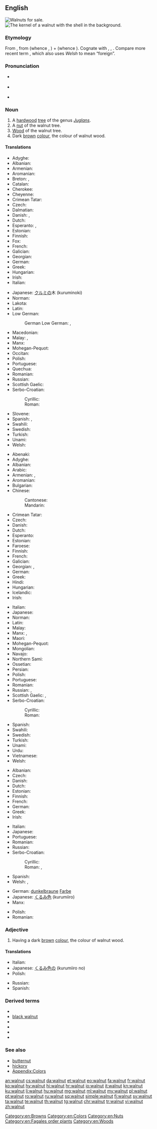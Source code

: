 ==English==
{{wikipedia}}
[[File:אגוז המלך.JPG|thumb|Walnuts for sale.]]
[[File:Whole walnut kernel and shell.jpg|thumb|The kernel of a walnut with the shell in the background.]]
{{wikibooks|Cookbook:Walnut|Walnut}}
{{wikispecies|Juglans}}
===Etymology===
From {{etyl|ang|en}} {{m|ang|walhhnutu}}, from {{etyl|gem-pro|en}} {{m|gem-pro|*walhaz||Celt, Roman, foreigner}} (whence {{m|en|Walloon}}, {{m|en|Welsh}}) + {{m|gem-pro|*hnuts}} (whence {{m|en|nut}}). Cognate with {{etyl|nl|-}} {{m|nl|walnoot}}, {{etyl|de|-}} {{m|de|Walnuss}}, {{etyl|sv|-}} {{m|sv|valnöt}}. Compare more recent term {{m|en|Welsh onion}}, which also uses ''Welsh'' to mean “foreign”.

===Pronunciation===
* {{a|US}} {{IPA|/ˈwɑlnət/|lang=en}}
* {{a|UK}} {{IPA|/ˈwɔːlnʌt/|lang=en}}
* {{audio|en-us-walnut.ogg|Audio (US)|lang=en}}

===Noun===
{{en-noun|-|s}}

# A [[hardwood]] [[tree]] of the genus ''[[Juglans]]''.
# A [[nut]] of the walnut tree.
# [[wood|Wood]] of the walnut tree.
# Dark [[brown]] [[colour]], the colour of walnut wood.
#: {{color panel|3E2A16}}

====Translations====
{{trans-top|tree}}
* Adyghe: {{t|ady|дэ}}
* Albanian: {{t+|sq|arrë}}
* Armenian: {{t|hy|ընկուզենի}}
* Aromanian: {{t|rup|nuc|m}}
* Breton: {{t+|br|kraoñenn|f}}, {{t|br|gwezenn-graoñ|f}}
* Catalan: {{t|ca|noguera|f}}
* Cherokee: {{t|chr|ᏎᏗ|tr=sedi|sc=Cher}}
* Cheyenne: {{t|chy|otaesémenôtse}}
* Crimean Tatar: {{t|crh|ceviz}}
* Czech: {{t+|cs|ořešák|m}}
* Dalmatian: {{t|dlm|nochiera|f}}
* Danish: {{t|da|valnøddetræ|n}}, {{t+|da|valnød|c}}
* Dutch: {{t|nl|walnotenboom|m}}
* Esperanto: {{t|eo|juglandujo}}, {{t|eo|juglandarbo}}
* Estonian: {{t|et|kreeka pähklipuu}}
* Finnish: {{t+|fi|pähkinäpuu}}
* Fox: {{t|sac|mahkwipakâni}}
* French: {{t+|fr|noyer|m}}
* Galician: {{t+|gl|nogueira|f}}
* Georgian: {{t|ka|კაკალი}}
* German: {{t|de|Walnussbaum|m}}
* Greek: {{t+|el|καρυδιά|f}}
* Hungarian: {{t+|hu|diófa}}
* Irish: {{t|ga|[[crann]] [[gallchnó]]|m}}
* Italian: {{t+|it|noce|m}}
{{trans-mid}}
* Japanese: [[クルミ]]の木 (kuruminoki)
* Norman: {{t|nrf|nouoyi|m}}
* Lakota: {{t|lkt|cansapa}}
* Latin: {{t|la|iūglāns|f}}
* Low German:
*: German Low German: {{t|nds-de|walnutt}}, {{t|nds-de|walnuttboom}}
* Macedonian: {{t|mk|орев|m}}
* Malay: {{t|ms|walnat}}, {{t|ms|pokok walnat}}
* Manx: {{t|gv|billey galchro}}
* Mohegan-Pequot: {{t|xpq|wusqat}}
* Occitan: {{t+|oc|noguièr}}
* Polish: {{t|pl|orzech włoski}}
* Portuguese: {{t+|pt|nogueira|f}}
* Quechua: {{t|qu|tuqti}}
* Romanian: {{t+|ro|nuc|m}}
* Russian: {{t+|ru|оре́х|m}}
* Scottish Gaelic: {{t|gd|crann ghall-chnò|m}}
* Serbo-Croatian:
*: Cyrillic: {{t|sh|орах|m}}
*: Roman: {{t|sh|òrah|m}}
* Slovene: {{t+|sl|oreh|m}}
* Spanish: {{t+|es|nogal|m}}, {{t|es|noguera|f}}
* Swahili: {{t|sw|mjozi}}
* Swedish: {{t|sv|valnötsträ|n}}
* Turkish: {{t+|tr|ceviz}}
* Unami: {{t|unm|tùkwimënshi}} {{qualifier|black walnut tree}}
* Welsh: {{t|cy|collen Ffrengig|f}}
{{trans-bottom}}

{{trans-top|nut}}
* Abenaki: {{t|abe|pagimen}}
* Adyghe: {{t|ady|дэ}}
* Albanian: {{t+|sq|arrë}}
* Arabic: {{qualifier|collective}} {{t|ar|جَوْز}}
* Armenian: {{t|hy|պոպոք}}, {{t|hy|ընկույզ}}
* Aromanian: {{t|rup|nucã|f}}
* Bulgarian: {{t+|bg|орех|m}}
* Chinese:
*: Cantonese: {{t|yue|合桃|tr=hap6 tou4|sc=Hani}}
*: Mandarin: {{t+|cmn|核桃|tr=hétao|sc=Hant}}
* Crimean Tatar: {{t|crh|ceviz}}
* Czech: {{t|cs|vlašský ořech|m}}
* Danish: {{t+|da|valnød|c}}
* Dutch: {{t+|nl|walnoot|m}}
* Esperanto: {{t|eo|juglando}}
* Estonian: {{t|et|kreeka pähkel}}
* Faroese: {{t|fo|valnøt|f}}
* Finnish: {{t+|fi|saksanpähkinä}}
* French: {{t+|fr|noix|f}}
* Galician: {{t+|gl|noz|f}}
* Georgian: {{t+|ka|ნიგოზი}}, {{t|ka|კაკალი|sc=Geor}}
* German: {{t+|de|Walnuss|f}}
* Greek: {{t+|el|καρύδι|n}}
* Hindi: {{t|hi|अखरोट|tr=akhro.t|m}}
* Hungarian: {{t+|hu|dió}}
* Icelandic: {{t|is|valhneta|f}}
* Irish: {{t|ga|gallchnó}}
{{trans-mid}}
* Italian: {{t+|it|noce|f}}
* Japanese: {{t|ja|クルミ|tr=kurumi}}
* Norman: {{t|nrf|nouoyi|m}}
* Latin: {{t|la|iūglāns|f}}
* Malay: {{t|ms|walnat}}
* Manx: {{t|gv|cro frangagh}}, {{t|gv|galchro}}
* Maori: {{t|mi|wōnati}}
* Mohegan-Pequot: {{t|xpq|wusqatôm}}
* Mongolian: {{t|mn|грек самар|sc=Cyrl}}
* Navajo: {{t|nv|haʼałtsédii}}
* Northern Sami: {{t|se|valniehtti}}
* Ossetian: {{t|os|ӕнгуз}}
* Persian: {{t+|fa|گردو|tr=gerdu}}
* Polish: {{t|pl|orzech włoski}}
* Portuguese: {{t+|pt|noz|f}}
* Romanian: {{t+|ro|nucă|f}}
* Russian: {{t|ru|гре́цкий оре́х|m}}, {{t+|ru|оре́х|m}}
* Scottish Gaelic: {{t|gd|cnò Fhrangach|f}}, {{t|gd|gall-chnò|f}}
* Serbo-Croatian:
*: Cyrillic: {{t|sh|орах|m}}
*: Roman: {{t|sh|òrah|m}}
* Spanish: {{t+|es|nuez|f}}
* Swahili: {{t|sw|jozi}}
* Swedish: {{t+|sv|valnöt|c}}
* Turkish: {{t+|tr|ceviz}}
* Unami: {{t|unm|tùkwim}} {{qualifier|black walnut}}
* Urdu: {{t|ur|اخروٹ|tr=a<u>kh</u>ro.t|m}}
* Vietnamese: {{t|vi|óc chó}}
* Welsh: {{t|cy|cneuen Ffrengig|f}}
{{trans-bottom}}

{{trans-top|wood}}
* Albanian: {{t+|sq|arrishtë}}
* Czech: {{t|cs|vlašský ořech|m}}
* Danish: {{t|da|valnøddetræ|n}}
* Dutch: {{t|nl|walnotenhout|n}}
* Estonian: {{t|et|pähklipuu}}
* Finnish: {{t+|fi|pähkinäpuu}}
* French: {{t+|fr|noyer|m}}
* German: {{t|de|Nussbaumholz|n}}
* Greek: {{t+|el|καρυδιά|f}}
* Irish: {{t|ga|[[adhmad]] [[gallchnó]]|m}}
{{trans-mid}}
* Italian: {{t+|it|noce|m}}
* Japanese: {{t|ja|[[クルミ]][[材]]|tr=kurumizai}}
* Portuguese: {{t+|pt|nogueira|f}}
* Romanian: {{t+|ro|nuc|m}}
* Russian: {{t+|ru|оре́х|m}}
* Serbo-Croatian:
*: Cyrillic: {{t|sh|орах|m}}
*: Roman: {{t|sh|òrah|m}}, {{t|sh|òrahovina|f}}
* Spanish: {{t+|es|nogal|m}}
* Welsh: {{t|cy|pren collen Ffrengig|m}}, {{t|cy|coed collen Ffrengig|f}}
{{trans-bottom}}

{{trans-top|colour}}
* German: [[dunkelbraun]]e [[Farbe]] {{g|f}}
* Japanese: [[くるみ]][[色]] (kurumiiro)
* Manx: {{t|gv|daah galchro}}
{{trans-mid}}
* Polish: {{t|pl|orzech włoski}}
* Romanian: {{qualifier|regional}} {{t|ro|nuciu}}
{{trans-bottom}}

===Adjective===
{{en-adj|-}}

# Having a dark [[brown]] [[colour]], the colour of walnut wood.

====Translations====
{{trans-top|colour}}
* Italian: {{t+|it|noce}}
* Japanese: [[くるみ]][[色]]の (kurumiiro no)
* Polish: {{t+|pl|orzechowy}}
{{trans-mid}}
* Russian: {{t+|ru|оре́ховый}}
* Spanish: {{t+|es|nogal}}
{{trans-bottom}}

===Derived terms===
* {{vern|ash-leaved walnut|pedia=1}}
* [[black walnut]]
* {{vern|English walnut|pedia=1}}
* {{vern|European walnut|pedia=1}}
* {{vern|satin walnut|pedia=1}}
* {{vern|white walnut|pedia=1}}

===See also===
* [[butternut]]
* [[hickory]]
* [[Appendix:Colors]]

[[Category:en:Browns]]
[[Category:en:Colors]]
[[Category:en:Nuts]]
[[Category:en:Fagales order plants]]
[[Category:en:Woods]]

[[an:walnut]]
[[cs:walnut]]
[[da:walnut]]
[[et:walnut]]
[[eo:walnut]]
[[fa:walnut]]
[[fr:walnut]]
[[ko:walnut]]
[[hy:walnut]]
[[hi:walnut]]
[[hr:walnut]]
[[io:walnut]]
[[it:walnut]]
[[kn:walnut]]
[[ku:walnut]]
[[li:walnut]]
[[hu:walnut]]
[[mg:walnut]]
[[ml:walnut]]
[[my:walnut]]
[[pl:walnut]]
[[pt:walnut]]
[[ro:walnut]]
[[ru:walnut]]
[[sq:walnut]]
[[simple:walnut]]
[[fi:walnut]]
[[sv:walnut]]
[[ta:walnut]]
[[te:walnut]]
[[th:walnut]]
[[tg:walnut]]
[[chr:walnut]]
[[tr:walnut]]
[[vi:walnut]]
[[zh:walnut]]